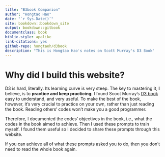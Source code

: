 ```yaml
--- 
title: "B3book Companion"
author: "Hongtao Hao"
date: "`r Sys.Date()`"
site: bookdown::bookdown_site
output: bookdown::gitbook
documentclass: book
biblio-style: apalike
link-citations: yes
github-repo: hongtaoh/d3book
description: "This is Hongtao Hao's notes on Scott Murray's D3 Book"
---
```


# Why did I build this website?{-}

D3 is hard, literally. Its learning curve is very steep. The key to mastering it, I believe, is to **practice and keep practicing**. I found Scoot Murray's [D3 book](https://alignedleft.com/work/d3-book-2e) easy to understand, and very useful. To make the best of the book, however, it's very crucial to practice on your own, rather than just reading the book. Reading others' codes won't make you a good programmer. 

Therefore, I documented the codes' objectives in the book, i.e., what the codes in the book aimed to achieve. Then I used these prompts to train myself. I found them useful so I decided to share these prompts through this website.

If you can achieve all of what these prompts asked you to do, then you don't need to read the whole book again. 

